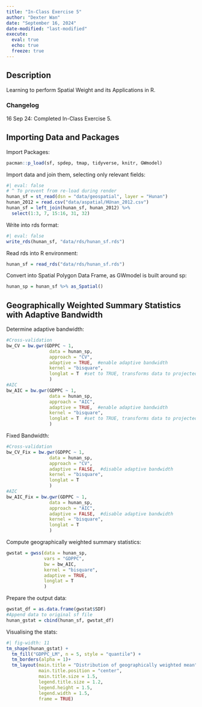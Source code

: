 ```yaml
---
title: "In-Class Exercise 5"
author: "Dexter Wan"
date: "September 16, 2024"
date-modified: "last-modified"
execute: 
  eval: true
  echo: true
  freeze: true
---
```


## Description

Learning to perform Spatial Weight and its Applications in R.

### Changelog

16 Sep 24: Completed In-Class Exercise 5.

## Importing Data and Packages

Import Packages:

```r
pacman::p_load(sf, spdep, tmap, tidyverse, knitr, GWmodel)
```

Import data and join them, selecting only relevant fields:

```r
#| eval: false
# ^ To prevent from re-load during render
hunan_sf = st_read(dsn = "data/geospatial", layer = "Hunan")
hunan_2012 = read.csv("data/aspatial/HUnan_2012.csv")
hunan_sf = left_join(hunan_sf, hunan_2012) %>%
  select(1:3, 7, 15:16, 31, 32)
```

Write into rds format:

```r
#| eval: false
write_rds(hunan_sf, "data/rds/hunan_sf.rds")
```

Read rds into R environment:

```r
hunan_sf = read_rds("data/rds/hunan_sf.rds") 
```

Convert into Spatial Polygon Data Frame, as GWmodel is built around sp:

```r
hunan_sp = hunan_sf %>% as_Spatial()
```

## Geographically Weighted Summary Statistics with Adaptive Bandwidth

Determine adaptive bandwidth:

```r
#Cross-validation 
bw_CV = bw.gwr(GDPPC ~ 1,
                data = hunan_sp,
                approach = "CV",
                adaptive = TRUE,  #enable adaptive bandwidth
                kernel = "bisquare",
                longlat = T  #set to TRUE, transforms data to projected CRS in KM
                )
#AIC
bw_AIC = bw.gwr(GDPPC ~ 1,
                data = hunan_sp,
                approach = "AIC",
                adaptive = TRUE,  #enable adaptive bandwidth
                kernel = "bisquare",
                longlat = T  #set to TRUE, transforms data to projected CRS in KM
                )
```

Fixed Bandwidth:

```r
#Cross-validation 
bw_CV_Fix = bw.gwr(GDPPC ~ 1,
                data = hunan_sp,
                approach = "CV",
                adaptive = FALSE,  #disable adaptive bandwidth
                kernel = "bisquare",
                longlat = T
                )
#AIC
bw_AIC_Fix = bw.gwr(GDPPC ~ 1,
                data = hunan_sp,
                approach = "AIC",
                adaptive = FALSE,  #disable adaptive bandwidth
                kernel = "bisquare",
                longlat = T
                )
```

Compute geographically weighted summary statistics:

```r
gwstat = gwss(data = hunan_sp,
              vars = "GDPPC",
              bw = bw_AIC,
              kernel = "bisquare",
              adaptive = TRUE,
              longlat = T
              )
```

Prepare the output data:

```r
gwstat_df = as.data.frame(gwstat$SDF)
#Append data to original sf file
hunan_gstat = cbind(hunan_sf, gwstat_df)
```

Visualising the stats:

```r
#| fig-width: 11
tm_shape(hunan_gstat) +
  tm_fill("GDPPC_LM", n = 5, style = "quantile") +
  tm_borders(alpha = 1)+
  tm_layout(main.title = "Distribution of geographically weighted mean",
            main.title.position = "center",
            main.title.size = 1.5,
            legend.title.size = 1.2,
            legend.height = 1.5,
            legend.width = 1.5,
            frame = TRUE)
```
